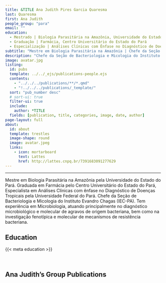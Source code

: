 ---
title: &TITLE Ana Judith Pires Garcia Quaresma
last: Quaresma
first: Ana Judith
people_group: "para"
email: ""
education:
  - Mestrado | Biologia Parasitária na Amazônia, Universidade do Estado do Pará
  - Graduação | Farmácia, Centro Universitário do Estado do Pará
  - Especialização | Análises Clínicas com Ênfase no Diagnóstico de Doenças Tropicais, Universidade Federal do Pará
subtitle: "Mestre em Biologia Parasitária na Amazônia | Chefe da Seção de Bacteriologia e Micologia do Instituto Evandro Chagas"
description: "Chefe da Seção de Bacteriologia e Micologia do Instituto Evandro Chagas. Experiência em diagnóstico microbiológico e molecular de doenças bacterianas."
image: avatar.jpg
listing:
  id: pubs
  template: ../../_ejs/publications-people.ejs
  contents:
    - "../../../publications/**/*.qmd"
    - "!../../../publications/_template/"
  sort: "pub_number desc"
  # sort-ui: true
  filter-ui: true
  include:
    author: *TITLE
  fields: [publication, title, categories, image, date, author]
page-layout: full
about:
  id: about
  template: trestles
  image-shape: round
  image: avatar.jpeg
  links:
    - icon: mortarboard
      text: Lattes
      href: http://lattes.cnpq.br/7391683091277629
---

<hr>

:::{#about}

Mestre em Biologia Parasitária na Amazônia pela Universidade do Estado do Pará. Graduada em Farmácia pelo Centro Universitário do Estado do Pará, Especialista em Análises Clínicas com ênfase no Diagnóstico de Doenças Tropicais pela Universidade Federal do Pará. Chefe da Seção de Bacteriologia e Micologia do Instituto Evandro Chagas (IEC-PA). Tem experiência em Microbiologia, atuando principalmente no diagnóstico microbiológico e molecular de agravos de origem bacteriana, bem como na investigação fenotípica e molecular de mecanismos de resistência bacteriana.

## Education
{{< meta education >}}

<br>

:::

## Ana Judith's Group Publications

:::{#pubs}
:::
